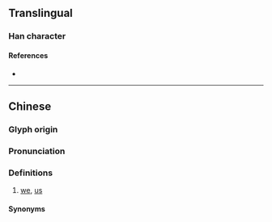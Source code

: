 {{character info/new}}
==Translingual==

===Han character===
{{Han char|rn=9|rad=人|as=09|sn=11|four=|canj=ORRS|ids=⿰亻咢}}

====References====
* {{Han ref|kx=0110.220|dkj=00854|dj=0236.060|hdz=10191.060|uh=5054|ud=20564}}

----

==Chinese==
{{zh-forms}}

===Glyph origin===
{{Han etym}}

===Pronunciation===
{{zh-pron
|m=è
|mc=y
|oc=y
|cat=
}}

===Definitions===
{{zh-hanzi}}

# {{lb|zh|Cantonese}} [[we]], [[us]]

====Synonyms====
{{zh-dial|我們}}